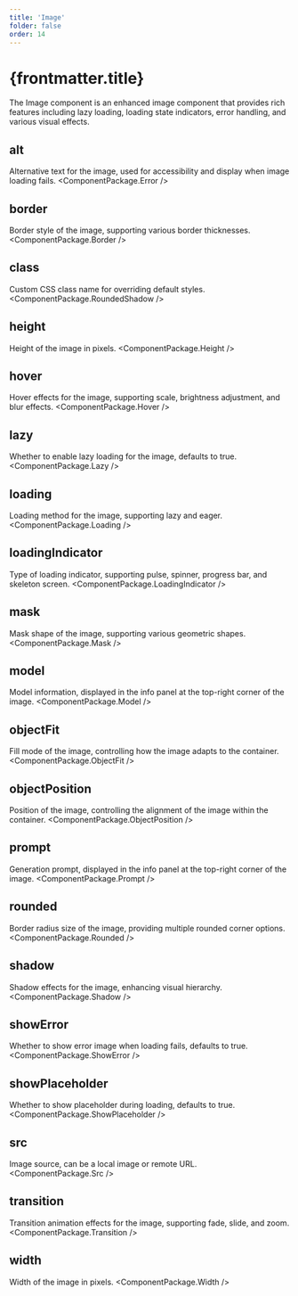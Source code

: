 ```yaml
---
title: 'Image'
folder: false
order: 14
---
```



# {frontmatter.title}

The Image component is an enhanced image component that provides rich features including lazy loading, loading state indicators, error handling, and various visual effects.

## alt
Alternative text for the image, used for accessibility and display when image loading fails.
<ComponentPackage.Error />

## border
Border style of the image, supporting various border thicknesses.
<ComponentPackage.Border />

## class
Custom CSS class name for overriding default styles.
<ComponentPackage.RoundedShadow />

## height
Height of the image in pixels.
<ComponentPackage.Height />

## hover
Hover effects for the image, supporting scale, brightness adjustment, and blur effects.
<ComponentPackage.Hover />

## lazy
Whether to enable lazy loading for the image, defaults to true.
<ComponentPackage.Lazy />

## loading
Loading method for the image, supporting lazy and eager.
<ComponentPackage.Loading />

## loadingIndicator
Type of loading indicator, supporting pulse, spinner, progress bar, and skeleton screen.
<ComponentPackage.LoadingIndicator />

## mask
Mask shape of the image, supporting various geometric shapes.
<ComponentPackage.Mask />

## model
Model information, displayed in the info panel at the top-right corner of the image.
<ComponentPackage.Model />

## objectFit
Fill mode of the image, controlling how the image adapts to the container.
<ComponentPackage.ObjectFit />

## objectPosition
Position of the image, controlling the alignment of the image within the container.
<ComponentPackage.ObjectPosition />

## prompt
Generation prompt, displayed in the info panel at the top-right corner of the image.
<ComponentPackage.Prompt />

## rounded
Border radius size of the image, providing multiple rounded corner options.
<ComponentPackage.Rounded />

## shadow
Shadow effects for the image, enhancing visual hierarchy.
<ComponentPackage.Shadow />

## showError
Whether to show error image when loading fails, defaults to true.
<ComponentPackage.ShowError />

## showPlaceholder
Whether to show placeholder during loading, defaults to true.
<ComponentPackage.ShowPlaceholder />

## src
Image source, can be a local image or remote URL.
<ComponentPackage.Src />

## transition
Transition animation effects for the image, supporting fade, slide, and zoom.
<ComponentPackage.Transition />

## width
Width of the image in pixels.
<ComponentPackage.Width />
